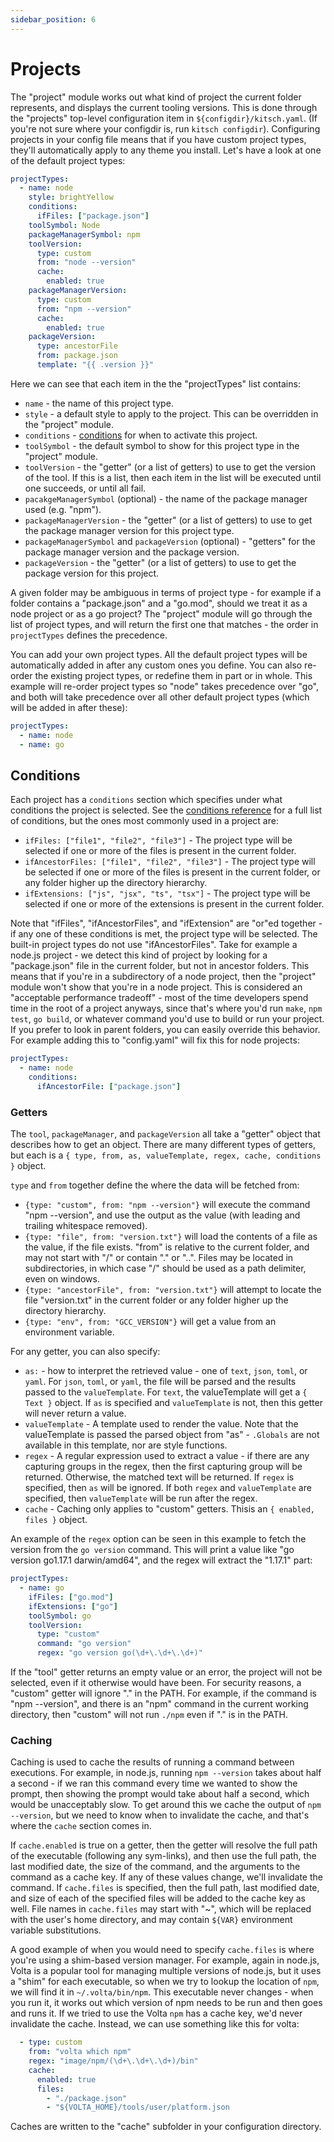 ```yaml
---
sidebar_position: 6
---
```


# Projects

The "project" module works out what kind of project the current folder represents, and displays the current tooling versions. This is done through the "projects" top-level configuration item in `${configdir}/kitsch.yaml`. (If you're not sure where your configdir is, run `kitsch configdir`). Configuring projects in your config file means that if you have custom project types, they'll automatically apply to any theme you install. Let's have a look at one of the default project types:

```yaml
projectTypes:
  - name: node
    style: brightYellow
    conditions:
      ifFiles: ["package.json"]
    toolSymbol: Node
    packageManagerSymbol: npm
    toolVersion:
      type: custom
      from: "node --version"
      cache:
        enabled: true
    packageManagerVersion:
      type: custom
      from: "npm --version"
      cache:
        enabled: true
    packageVersion:
      type: ancestorFile
      from: package.json
      template: "{{ .version }}"
```

Here we can see that each item in the the "projectTypes" list contains:

- `name` - the name of this project type.
- `style` - a default style to apply to the project. This can be overridden in the "project" module.
- `conditions` - [conditions](./reference/conditions.mdx) for when to activate this project.
- `toolSymbol` - the default symbol to show for this project type in the "project" module.
- `toolVersion` - the "getter" (or a list of getters) to use to get the version of the tool. If this is a list, then each item in the list will be executed until one succeeds, or until all fail.
- `pacakgeManagerSymbol` (optional) - the name of the package manager used (e.g. "npm").
- `packageManagerVersion` - the "getter" (or a list of getters) to use to get the package manager version for this project type.
- `packageManagerSymbol` and `packageVersion` (optional) - "getters" for the package manager version and the package version.
- `packageVersion` - the "getter" (or a list of getters) to use to get the package version for this project.

A given folder may be ambiguous in terms of project type - for example if a folder contains a "package.json" and a "go.mod", should we treat it as a node project or as a go project? The "project" module will go through the list of project types, and will return the first one that matches - the order in `projectTypes` defines the precedence.

You can add your own project types. All the default project types will be automatically added in after any custom ones you define. You can also re-order the existing project types, or redefine them in part or in whole. This example will re-order project types so "node" takes precedence over "go", and both will take precedence over all other default project types (which will be added in after these):

```yaml
projectTypes:
  - name: node
  - name: go
```

## Conditions

Each project has a `conditions` section which specifies under what conditions the project is selected. See the [conditions reference](./reference/conditions.mdx) for a full list of conditions, but the ones most commonly used in a project are:

- `ifFiles: ["file1", "file2", "file3"]` - The project type will be selected if one or more of the files is present in the current folder.
- `ifAncestorFiles: ["file1", "file2", "file3"]` - The project type will be selected if one or more of the files is present in the current folder, or any folder higher up the directory hierarchy.
- `ifExtensions: ["js", "jsx", "ts", "tsx"]` - The project type will be selected if one or more of the extensions is present in the current folder.

Note that "ifFiles", "ifAncestorFiles", and "ifExtension" are "or"ed together - if any one of these conditions is met, the project type will be selected. The built-in project types do not use "ifAncestorFiles". Take for example a node.js project - we detect this kind of project by looking for a "package.json" file in the current folder, but not in ancestor folders. This means that if you're in a subdirectory of a node project, then the "project" module won't show that you're in a node project. This is considered an "acceptable performance tradeoff" - most of the time developers spend time in the root of a project anyways, since that's where you'd run `make`, `npm test`, `go build`, or whatever command you'd use to build or run your project. If you prefer to look in parent folders, you can easily override this behavior. For example adding this to "config.yaml" will fix this for node projects:

```yaml
projectTypes:
  - name: node
    conditions:
      ifAncestorFile: ["package.json"]
```

### Getters

The `tool`, `packageManager`, and `packageVersion` all take a "getter" object that describes how to get an object. There are many different types of getters, but each is a `{ type, from, as, valueTemplate, regex, cache, conditions }` object.

`type` and `from` together define the where the data will be fetched from:

- `{type: "custom", from: "npm --version"}` will execute the command "npm --version", and use the output as the value (with leading and trailing whitespace removed).
- `{type: "file", from: "version.txt"}` will load the contents of a file as the value, if the file exists. "from" is relative to the current folder, and may not start with "/" or contain "." or "..". Files may be located in subdirectories, in which case "/" should be used as a path delimiter, even on windows.
- `{type: "ancestorFile", from: "version.txt"}` will attempt to locate the file "version.txt" in the current folder or any folder higher up the directory hierarchy.
- `{type: "env", from: "GCC_VERSION"}` will get a value from an environment variable.

For any getter, you can also specify:

- `as:` - how to interpret the retrieved value - one of `text`, `json`, `toml`, or `yaml`. For `json`, `toml`, or `yaml`, the file will be parsed and the results passed to the `valueTemplate`. For `text`, the valueTemplate will get a `{ Text }` object. If `as` is specified and `valueTemplate` is not, then this getter will never return a value.
- `valueTemplate` - A template used to render the value. Note that the valueTemplate is passed the parsed object from "as" - `.Globals` are not available in this template, nor are style functions.
- `regex` - A regular expression used to extract a value - if there are any capturing groups in the regex, then the first capturing group will be returned. Otherwise, the matched text will be returned. If `regex` is specified, then `as` will be ignored. If both `regex` and `valueTemplate` are specified, then `valueTemplate` will be run after the regex.
- `cache` - Caching only applies to "custom" getters. Thisis an `{ enabled, files }` object.

An example of the `regex` option can be seen in this example to fetch the version from the `go version` command. This will print a value like "go version go1.17.1 darwin/amd64", and the regex will extract the "1.17.1" part:

```yaml
projectTypes:
  - name: go
    ifFiles: ["go.mod"]
    ifExtensions: ["go"]
    toolSymbol: go
    toolVersion:
      type: "custom"
      command: "go version"
      regex: "go version go(\d+\.\d+\.\d+)"
```

If the "tool" getter returns an empty value or an error, the project will not be selected, even if it otherwise would have been. For security reasons, a "custom" getter will ignore "." in the PATH. For example, if the command is "npm --version", and there is an "npm" command in the current working directory, then "custom" will not run `./npm` even if "." is in the PATH.

### Caching

Caching is used to cache the results of running a command between executions. For example, in node.js, running `npm --version` takes about half a second - if we ran this command every time we wanted to show the prompt, then showing the prompt would take about half a second, which would be unacceptably slow. To get around this we cache the output of `npm --version`, but we need to know when to invalidate the cache, and that's where the `cache` section comes in.

If `cache.enabled` is true on a getter, then the getter will resolve the full path of the executable (following any sym-links), and then use the full path, the last modified date, the size of the command, and the arguments to the command as a cache key. If any of these values change, we'll invalidate the command. If `cache.files` is specified, then the full path, last modified date, and size of each of the specified files will be added to the cache key as well. File names in `cache.files` may start with "~", which will be replaced with the user's home directory, and may contain `${VAR}` environment variable substitutions.

A good example of when you would need to specify `cache.files` is where you're using a shim-based version manager. For example, again in node.js, Volta is a popular tool for managing multiple versions of node.js, but it uses a "shim" for each executable, so when we try to lookup the location of `npm`, we will find it in `~/.volta/bin/npm`. This executable never changes - when you run it, it works out which version of npm needs to be run and then goes and runs it. If we tried to use the Volta `npm` has a cache key, we'd never invalidate the cache. Instead, we can use something like this for volta:

```yaml
  - type: custom
    from: "volta which npm"
    regex: "image/npm/(\d+\.\d+\.\d+)/bin"
    cache:
      enabled: true
      files:
        - "./package.json"
        - "${VOLTA_HOME}/tools/user/platform.json
```

Caches are written to the "cache" subfolder in your configuration directory.
